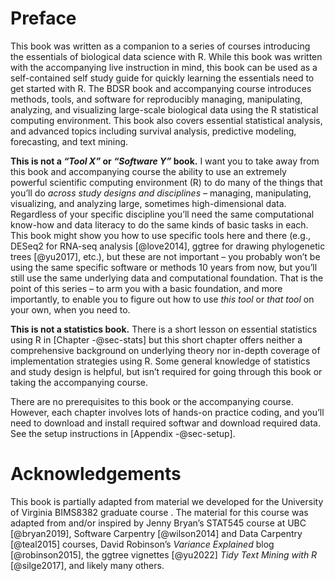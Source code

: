 # Preface {.unnumbered}

This book was written as a companion to a series of courses introducing the essentials of biological data science with R. While this book was written with the accompanying live instruction in mind, this book can be used as a self-contained self study guide for quickly learning the essentials need to get started with R. The BDSR book and accompanying course introduces methods, tools, and software for reproducibly managing, manipulating, analyzing, and visualizing large-scale biological data using the R statistical computing environment. This book also covers essential statistical analysis, and advanced topics including survival analysis, predictive modeling, forecasting, and text mining.

**This is not a *"Tool X"* or *"Software Y"* book.** I want you to take away from this book and accompanying course the ability to use an extremely powerful scientific computing environment (R) to do many of the things that you'll do *across study designs and disciplines* -- managing, manipulating, visualizing, and analyzing large, sometimes high-dimensional data. Regardless of your specific discipline you'll need the same computational know-how and data literacy to do the same kinds of basic tasks in each. This book might show you how to use specific tools here and there (e.g., DESeq2 for RNA-seq analysis [@love2014], ggtree for drawing phylogenetic trees [@yu2017], etc.), but these are not important -- you probably won't be using the same specific software or methods 10 years from now, but you'll still use the same underlying data and computational foundation. That is the point of this series -- to arm you with a basic foundation, and more importantly, to enable you to figure out how to use *this tool* or *that tool* on your own, when you need to.

**This is not a statistics book.** There is a short lesson on essential statistics using R in [Chapter -@sec-stats] but this short chapter offers neither a comprehensive background on underlying theory nor in-depth coverage of implementation strategies using R. Some general knowledge of statistics and study design is helpful, but isn't required for going through this book or taking the accompanying course.

There are no prerequisites to this book or the accompanying course. However, each chapter involves lots of hands-on practice coding, and you'll need to download and install required softwar and download required data. See the setup instructions in [Appendix -@sec-setup].

# Acknowledgements

This book is partially adapted from material we developed for the University of Virginia BIMS8382 graduate course . The material for this course was adapted from and/or inspired by Jenny Bryan's STAT545 course at UBC [@bryan2019], Software Carpentry [@wilson2014] and Data Carpentry [@teal2015] courses, David Robinson's *Variance Explained* blog [@robinson2015], the ggtree vignettes [@yu2022] *Tidy Text Mining with R* [@silge2017], and likely many others.
